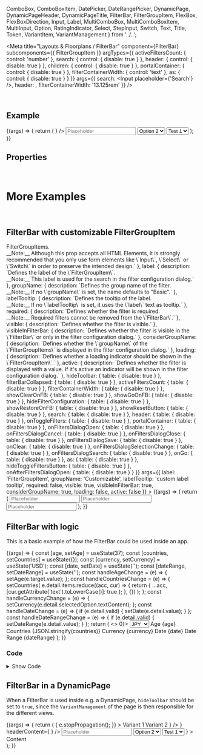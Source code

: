   ComboBox,
  ComboBoxItem,
  DatePicker,
  DateRangePicker,
  DynamicPage,
  DynamicPageHeader,
  DynamicPageTitle,
  FilterBar,
  FilterGroupItem,
  FlexBox,
  FlexBoxDirection,
  Input,
  Label,
  MultiComboBox,
  MultiComboBoxItem,
  MultiInput,
  Option,
  RatingIndicator,
  Select,
  StepInput,
  Switch,
  Text,
  Title,
  Token,
  VariantItem,
  VariantManagement
} from '../..';

<Meta
  title="Layouts & Floorplans / FilterBar"
  component={FilterBar}
  subcomponents={{ FilterGroupItem }}
  argTypes={{
    activeFiltersCount: { control: 'number' },
    search: { control: { disable: true } },
    header: { control: { disable: true } },
    children: { control: { disable: true } },
    portalContainer: { control: { disable: true } },
    filterContainerWidth: { control: 'text' },
    as: { control: { disable: true } }
  }}
  args={{
    search: <Input placeholder={'Search'} />,
    header: <Title>Test</Title>,
    filterContainerWidth: '13.125rem'
  }}
/>

<DocsHeader />

<br />

## Example

<Canvas>
  <Story name="Default">
    {(args) => {
      return (
        <FilterBar {...args}>
          <FilterGroupItem label="StepInput" required>
            <StepInput required />
          </FilterGroupItem>
          <FilterGroupItem label="RatingIndicator">
            <RatingIndicator />
          </FilterGroupItem>
          <FilterGroupItem label="MultiInput" active>
            <MultiInput
              tokens={
                <>
                  <Token text="Argentina" selected />
                  <Token text="Bulgaria" />
                  <Token text="England" />
                  <Token text="Finland" />
                </>
              }
            />
          </FilterGroupItem>
          <FilterGroupItem label="Input">
            <Input placeholder="Placeholder" />
          </FilterGroupItem>
          <FilterGroupItem label="Switch">
            <Switch />
          </FilterGroupItem>
          <FilterGroupItem label="SELECT w/ initial selected">
            <Select>
              <Option>Option 1</Option>
              <Option selected>Option 2</Option>
              <Option>Option 3</Option>
              <Option>Option 4</Option>
            </Select>
          </FilterGroupItem>
          <FilterGroupItem label="SELECT w/o initial selected">
            <Select>
              <Option data-key="Test 1" selected icon="add">
                Test 1
              </Option>
              <Option data-key="Test 2" icon="add">
                Test 2
              </Option>
              <Option data-key="Test 3" icon="add">
                Test 3
              </Option>
              <Option data-key="Test 4" icon="add">
                Test 4
              </Option>
              <Option data-key="Test 5" icon="add">
                Test 5
              </Option>
            </Select>
          </FilterGroupItem>
          <FilterGroupItem label="MultBox w/ initial selected" groupName="Group 1">
            <MultiComboBox>
              <MultiComboBoxItem text="MultiComboBoxItem 1" />
              <MultiComboBoxItem selected text="MultiComboBoxItem 2" />
              <MultiComboBoxItem text="MultiComboBoxItem 3" />
              <MultiComboBoxItem selected text="MultiComboBoxItem 4" />
            </MultiComboBox>
          </FilterGroupItem>
          <FilterGroupItem label="ComboBox w/o initial selected" groupName="Group 2">
            <ComboBox>
              <ComboBoxItem text="ComboBoxItem 1" />
              <ComboBoxItem text="ComboBoxItem 2" />
              <ComboBoxItem text="ComboBoxItem 3" />
              <ComboBoxItem text="ComboBoxItem 4" />
            </ComboBox>
          </FilterGroupItem>
          <FilterGroupItem label="Date Picker" groupName="Group 2">
            <DateRangePicker style={{ minWidth: 'auto' }} />
          </FilterGroupItem>
        </FilterBar>
      );
    }}
  </Story>
</Canvas>

## Properties

<ArgsTableWithNote story="Default" />

<br />

# More Examples

<br />

## FilterBar with customizable FilterGroupItem

<Canvas>
  <Story
    name="with customizable FilterGroupItem"
    argTypes={{
      children: {
        description: `Content of the <code>FilterGroupItems</code>.<br />__Note:__ Although this prop accepts all HTML Elements, it is strongly recommended that you only use form elements like \`Input\`, \`Select\` or \`Switch\` in order to preserve the intended design.`
      },
      label: {
        description: `Defines the label of the \`FilterGroupItem\`.<br />__Note:__ This label is used for the search in the filter configuration dialog.`
      },
      groupName: {
        description: `Defines the group name of the filter.<br />__Note:__ If no \`groupName\` is set, the name defaults to "Basic".`
      },
      labelTooltip: {
        description: `Defines the tooltip of the label.<br />__Note:__ If no \`labelTooltip\` is set, it uses the \`label\` text as tooltip.`
      },
      required: {
        description: `Defines whether the filter is required.<br />__Note:__ Required filters cannot be removed from the \`FilterBar\`.`
      },
      visible: { description: `Defines whether the filter is visible.` },
      visibleInFilterBar: {
        description: `Defines whether the filter is visible in the \`FilterBar\` or only in the filter configuration dialog.`
      },
      considerGroupName: {
        description: `Defines whether the \`groupName\` of the \`FilterGroupItems\` is displayed in the filter configuration dialog.`
      },
      loading: {
        description: `Defines whether a loading indicator should be shown in the \`FilterGroupItem\`.`
      },
      active: {
        description: `Defines whether the filter is displayed with a value. If it's active an indicator will be shown in the filter configuration dialog.`
      },
      hideToolbar: { table: { disable: true } },
      filterBarCollapsed: { table: { disable: true } },
      activeFiltersCount: { table: { disable: true } },
      filterContainerWidth: { table: { disable: true } },
      showClearOnFB: { table: { disable: true } },
      showGoOnFB: { table: { disable: true } },
      hideFilterConfiguration: { table: { disable: true } },
      showRestoreOnFB: { table: { disable: true } },
      showResetButton: { table: { disable: true } },
      search: { table: { disable: true } },
      header: { table: { disable: true } },
      onToggleFilters: { table: { disable: true } },
      portalContainer: { table: { disable: true } },
      onFiltersDialogOpen: { table: { disable: true } },
      onFiltersDialogCancel: { table: { disable: true } },
      onFiltersDialogClose: { table: { disable: true } },
      onFiltersDialogSave: { table: { disable: true } },
      onClear: { table: { disable: true } },
      onFiltersDialogSelectionChange: { table: { disable: true } },
      onFiltersDialogSearch: { table: { disable: true } },
      onGo: { table: { disable: true } },
      as: { table: { disable: true } },
      hideToggleFiltersButton: { table: { disable: true } },
      onAfterFiltersDialogOpen: { table: { disable: true } }
    }}
    args={{
      label: 'FilterGroupItem',
      groupName: 'Customizable',
      labelTooltip: 'custom label tooltip',
      required: false,
      visible: true,
      visibleInFilterBar: true,
      considerGroupName: true,
      loading: false,
      active: false
    }}
  >
    {(args) => {
      return (
        <FilterBar considerGroupName>
          <FilterGroupItem
            label={args.label}
            groupName={args.groupName}
            labelTooltip={args.labelTooltip}
            required={args.required}
            visible={args.visible}
            visibleInFilterBar={args.visibleInFilterBar}
            considerGroupName={args.considerGroupName}
            loading={args.loading}
            active={args.active}
          >
            <Input placeholder="Placeholder" />
          </FilterGroupItem>
          <FilterGroupItem label="Filter 1" groupName="Not customizable">
            <Input placeholder="Placeholder" />
          </FilterGroupItem>
          <FilterGroupItem label="Filter 2" groupName="Not customizable">
            <Input placeholder="Placeholder" />
          </FilterGroupItem>
        </FilterBar>
      );
    }}
  </Story>
</Canvas>

<ArgsTableWithNote
  hideTabContainer
  story="with customizable FilterGroupItem"
  noteText="The table below shows the props of the first FilterGroupItem."
/>

## FilterBar with logic

This is a basic example of how the FilterBar could be used inside an app.

<Canvas>
  <Story name="with logic">
    {(args) => {
      const [age, setAge] = useState(37);
      const [countries, setCountries] = useState({});
      const [currency, setCurrency] = useState('USD');
      const [date, setDate] = useState('');
      const [dateRange, setDateRange] = useState('');
      const handleAgeChange = (e) => {
        setAge(e.target.value);
      };
      const handleCountriesChange = (e) => {
        setCountries(
          e.detail.items.reduce((acc, cur) => {
            return { ...acc, [cur.getAttribute('text').toLowerCase()]: true };
          }, {})
        );
      };
      const handleCurrencyChange = (e) => {
        setCurrency(e.detail.selectedOption.textContent);
      };
      const handleDateChange = (e) => {
        if (e.detail.valid) {
          setDate(e.detail.value);
        }
      };
      const handleDateRangeChange = (e) => {
        if (e.detail.valid) {
          setDateRange(e.detail.value);
        }
      };
      return (
        <>
          <FilterBar>
            <FilterGroupItem label="Age" active={!!age} required>
              <StepInput value={age} onChange={handleAgeChange} required />
            </FilterGroupItem>
            <FilterGroupItem label="Countries" active={Object.keys(countries).length > 0}>
              <MultiComboBox onSelectionChange={handleCountriesChange}>
                <MultiComboBoxItem text="Argentina" selected={countries.argentina} />
                <MultiComboBoxItem text="Bulgaria" selected={countries.bulgaria} />
                <MultiComboBoxItem text="Finland" selected={countries.finland} />
                <MultiComboBoxItem text="Germany" selected={countries.germany} />
                <MultiComboBoxItem text="Ireland" selected={countries.ireland} />
                <MultiComboBoxItem text="Ukraine" selected={countries.ukraine} />
                <MultiComboBoxItem text="USA" selected={countries.usa} />
              </MultiComboBox>
            </FilterGroupItem>
            <FilterGroupItem label="Currency" active={!!currency}>
              <Select onChange={handleCurrencyChange}>
                <Option additionalText="€" selected={currency === 'EUR'}>
                  EUR
                </Option>
                <Option additionalText="$" selected={currency === 'USD'}>
                  USD
                </Option>
                <Option additionalText="£" selected={currency === 'GBP'}>
                  GBP
                </Option>
                <Option additionalText="₺" selected={currency === 'TRY'}>
                  TRY
                </Option>
                <Option additionalText="¥" selected={currency === 'JPY'}>
                  JPY
                </Option>
              </Select>
            </FilterGroupItem>
            <FilterGroupItem label="Date" active={!!date}>
              <DatePicker value={date} onChange={handleDateChange} style={{ minWidth: 'auto' }} on />
            </FilterGroupItem>
            <FilterGroupItem label="Date Range" active={!!dateRange} visibleInFilterBar={false}>
              <DateRangePicker value={dateRange} onChange={handleDateRangeChange} style={{ minWidth: 'auto' }} on />
            </FilterGroupItem>
          </FilterBar>
          <FlexBox direction={FlexBoxDirection.Column}>
            <FlexBox>
              <Label showColon>Age</Label>
              <Text>{age}</Text>
            </FlexBox>
            <FlexBox>
              <Label showColon>Countries</Label>
              <Text>{JSON.stringify(countries)}</Text>
            </FlexBox>
            <FlexBox>
              <Label showColon>Currency</Label>
              <Text>{currency}</Text>
            </FlexBox>
            <FlexBox>
              <Label showColon>Date</Label>
              <Text>{date}</Text>
            </FlexBox>
            <FlexBox>
              <Label showColon>Date Range</Label>
              <Text>{dateRange}</Text>
            </FlexBox>
          </FlexBox>
        </>
      );
    }}
  </Story>
</Canvas>

### Code

<details>

<summary>Show Code</summary>

```jsx
const FilterBarComponent = (args) => {
  const [age, setAge] = useState(37);
  const [countries, setCountries] = useState({});
  const [currency, setCurrency] = useState('USD');
  const [date, setDate] = useState('');
  const [dateRange, setDateRange] = useState('');
  const handleAgeChange = (e) => {
    setAge(e.target.value);
  };
  const handleCountriesChange = (e) => {
    setCountries(
      e.detail.items.reduce((acc, cur) => {
        return { ...acc, [cur.getAttribute('text').toLowerCase()]: true };
      }, {})
    );
  };
  const handleCurrencyChange = (e) => {
    setCurrency(e.detail.selectedOption.textContent);
  };
  const handleDateChange = (e) => {
    if (e.detail.valid) {
      setDate(e.detail.value);
    }
  };
  const handleDateRangeChange = (e) => {
    if (e.detail.valid) {
      setDateRange(e.detail.value);
    }
  };
  return (
    <>
      <FilterBar>
        <FilterGroupItem label="Age" active={!!age} required>
          <StepInput value={age} onChange={handleAgeChange} required />
        </FilterGroupItem>
        <FilterGroupItem label="Countries" active={Object.keys(countries).length > 0}>
          <MultiComboBox onSelectionChange={handleCountriesChange}>
            <MultiComboBoxItem text="Argentina" selected={countries.argentina} />
            <MultiComboBoxItem text="Bulgaria" selected={countries.bulgaria} />
            <MultiComboBoxItem text="Finland" selected={countries.finland} />
            <MultiComboBoxItem text="Germany" selected={countries.germany} />
            <MultiComboBoxItem text="Ireland" selected={countries.ireland} />
            <MultiComboBoxItem text="Ukraine" selected={countries.ukraine} />
            <MultiComboBoxItem text="USA" selected={countries.usa} />
          </MultiComboBox>
        </FilterGroupItem>
        <FilterGroupItem label="Currency" active={!!currency}>
          <Select onChange={handleCurrencyChange}>
            <Option additionalText="€" selected={currency === 'EUR'}>
              EUR
            </Option>
            <Option additionalText="$" selected={currency === 'USD'}>
              USD
            </Option>
            <Option additionalText="£" selected={currency === 'GBP'}>
              GBP
            </Option>
            <Option additionalText="₺" selected={currency === 'TRY'}>
              TRY
            </Option>
            <Option additionalText="¥" selected={currency === 'JPY'}>
              JPY
            </Option>
          </Select>
        </FilterGroupItem>
        <FilterGroupItem label="Date" active={!!date}>
          <DatePicker value={date} onChange={handleDateChange} style={{ minWidth: 'auto' }} on />
        </FilterGroupItem>
        <FilterGroupItem label="Date Range" active={!!dateRange} visibleInFilterBar={false}>
          <DateRangePicker value={dateRange} onChange={handleDateRangeChange} style={{ minWidth: 'auto' }} on />
        </FilterGroupItem>
      </FilterBar>
      <FlexBox direction={FlexBoxDirection.Column}>
        <FlexBox>
          <Label showColon>Age</Label>
          <Text>{age}</Text>
        </FlexBox>
        <FlexBox>
          <Label showColon>Countries</Label>
          <Text>{JSON.stringify(countries)}</Text>
        </FlexBox>
        <FlexBox>
          <Label showColon>Currency</Label>
          <Text>{currency}</Text>
        </FlexBox>
        <FlexBox>
          <Label showColon>Date</Label>
          <Text>{date}</Text>
        </FlexBox>
        <FlexBox>
          <Label showColon>Date Range</Label>
          <Text>{dateRange}</Text>
        </FlexBox>
      </FlexBox>
    </>
  );
};
```

</details>

## FilterBar in a DynamicPage

When a FilterBar is used inside e.g. a DynamicPage, `hideToolbar` should be set to `true`, since the `VariantManagement` of
the page is then responsible for the different views.

<Canvas>
  <Story name="in DynamicPage">
    {(args) => {
      return (
        <DynamicPage
          headerTitle={
            <DynamicPageTitle
              interact
              header={
                <VariantManagement
                  onClick={(e) => {
                    e.stopPropagation();
                  }}
                >
                  <VariantItem>Variant 1</VariantItem>
                  <VariantItem selected>Variant 2</VariantItem>
                </VariantManagement>
              }
            />
          }
          headerContent={
            <DynamicPageHeader>
              <FilterBar {...args} hideToolbar>
                <FilterGroupItem label="StepInput">
                  <StepInput />
                </FilterGroupItem>
                <FilterGroupItem label="MultiInput" active required>
                  <MultiInput
                    required
                    tokens={
                      <>
                        <Token text="Argentina" selected />
                        <Token text="Bulgaria" />
                        <Token text="England" />
                        <Token text="Finland" />
                      </>
                    }
                  />
                </FilterGroupItem>
                <FilterGroupItem label="Input">
                  <Input placeholder="Placeholder" />
                </FilterGroupItem>
                <FilterGroupItem label="Switch" visibleInFilterBar={false}>
                  <Switch />
                </FilterGroupItem>
                <FilterGroupItem label="SELECT w/ initial selected" visibleInFilterBar={false}>
                  <Select>
                    <Option>Option 1</Option>
                    <Option selected>Option 2</Option>
                    <Option>Option 3</Option>
                    <Option>Option 4</Option>
                  </Select>
                </FilterGroupItem>
                <FilterGroupItem label="SELECT w/o initial selected" visibleInFilterBar={false}>
                  <Select>
                    <Option data-key="Test 1" selected icon="add">
                      Test 1
                    </Option>
                    <Option data-key="Test 2" icon="add">
                      Test 2
                    </Option>
                    <Option data-key="Test 3" icon="add">
                      Test 3
                    </Option>
                    <Option data-key="Test 4" icon="add">
                      Test 4
                    </Option>
                    <Option data-key="Test 5" icon="add">
                      Test 5
                    </Option>
                  </Select>
                </FilterGroupItem>
                <FilterGroupItem label="MultBox w/ initial selected" groupName="Group 1" visibleInFilterBar={false}>
                  <MultiComboBox>
                    <MultiComboBoxItem text="MultiComboBoxItem 1" />
                    <MultiComboBoxItem selected text="MultiComboBoxItem 2" />
                    <MultiComboBoxItem text="MultiComboBoxItem 3" />
                    <MultiComboBoxItem selected text="MultiComboBoxItem 4" />
                  </MultiComboBox>
                </FilterGroupItem>
                <FilterGroupItem label="ComboBox w/o initial selected" groupName="Group 2" visibleInFilterBar={false}>
                  <ComboBox>
                    <ComboBoxItem text="ComboBoxItem 1" />
                    <ComboBoxItem text="ComboBoxItem 2" />
                    <ComboBoxItem text="ComboBoxItem 3" />
                    <ComboBoxItem text="ComboBoxItem 4" />
                  </ComboBox>
                </FilterGroupItem>
                <FilterGroupItem label="Date Picker" groupName="Group 2">
                  <DateRangePicker style={{ minWidth: 'auto' }} />
                </FilterGroupItem>
              </FilterBar>
            </DynamicPageHeader>
          }
        >
          <div
            style={{
              background: 'cadetblue',
              height: '200px',
              display: 'flex',
              alignItems: 'center',
              justifyContent: 'center'
            }}
          >
            <Text style={{ color: 'white' }}>Content</Text>
          </div>
        </DynamicPage>
      );
    }}
  </Story>
</Canvas>

<Footer />

